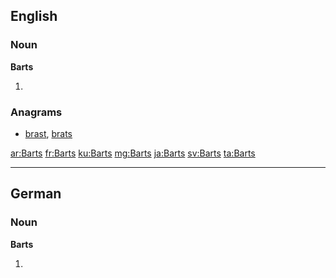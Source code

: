 ==English==

===Noun===
'''Barts'''

# {{plural of|Bart}}

===Anagrams===
* [[brast#English|brast]], [[brats#English|brats]]

[[ar:Barts]]
[[fr:Barts]]
[[ku:Barts]]
[[mg:Barts]]
[[ja:Barts]]
[[sv:Barts]]
[[ta:Barts]]

----
==German==

===Noun===
'''Barts''' {{m}}

# {{genitive of|[[Bart]]|lang=de}}
{{rfc-auto}}